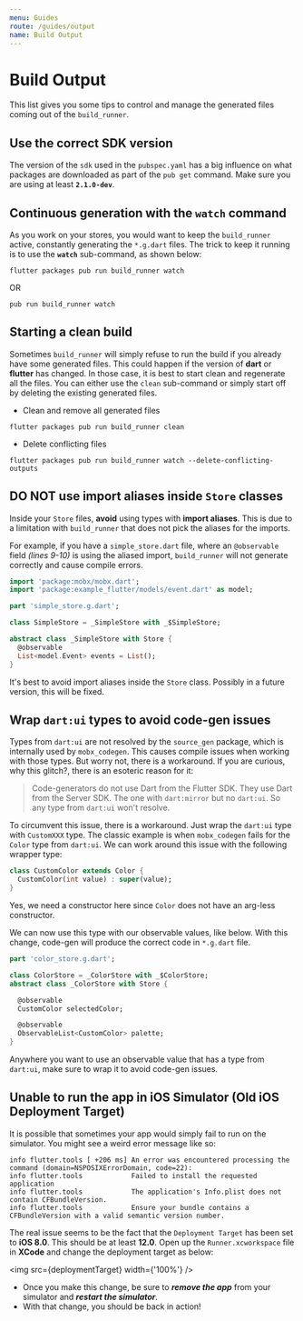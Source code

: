 ```yaml
---
menu: Guides
route: /guides/output
name: Build Output
---
```


# Build Output

This list gives you some tips to control and manage the generated files coming out of the `build_runner`.

## Use the correct SDK version

The version of the `sdk` used in the `pubspec.yaml` has a big influence on what packages are downloaded as part of the `pub get` command. Make sure you are using at least **`2.1.0-dev`**.

## Continuous generation with the `watch` command

As you work on your stores, you would want to keep the `build_runner` active, constantly generating the `*.g.dart` files. The trick to keep it running is to use the **`watch`** sub-command, as shown below:

```
flutter packages pub run build_runner watch
```

OR

```
pub run build_runner watch
```

## Starting a clean build

Sometimes `build_runner` will simply refuse to run the build if you already have some generated files. This could happen if the version of **dart** or **flutter** has changed. In those case, it is best to start clean and regenerate all the files. You can either use the `clean` sub-command or simply start off by deleting the existing generated files.

- Clean and remove all generated files

```
flutter packages pub run build_runner clean
```

- Delete conflicting files

```
flutter packages pub run build_runner watch --delete-conflicting-outputs
```

## DO NOT use import aliases inside `Store` classes

Inside your `Store` files, **avoid** using types with **import aliases**. This is due to a limitation with `build_runner` that does not pick the aliases for the imports.

For example, if you have a `simple_store.dart` file, where an `@observable` field _(lines 9-10)_ is using the aliased import, `build_runner` will not generate correctly and cause compile errors.

```dart
import 'package:mobx/mobx.dart';
import 'package:example_flutter/models/event.dart' as model;

part 'simple_store.g.dart';

class SimpleStore = _SimpleStore with _$SimpleStore;

abstract class _SimpleStore with Store {
  @observable
  List<model.Event> events = List();
}
```

It's best to avoid import aliases inside the `Store` class. Possibly in a future version, this will be fixed.

## Wrap `dart:ui` types to avoid code-gen issues

Types from `dart:ui` are not resolved by the `source_gen` package, which is internally used by `mobx_codegen`. This causes compile issues when working with those types. But worry not, there is a workaround. If you are curious, why this glitch?, there is an esoteric reason for it:

> Code-generators do not use Dart from the Flutter SDK. They use Dart from the Server SDK. The one with `dart:mirror` but no `dart:ui`. So any type from `dart:ui` won't resolve.

To circumvent this issue, there is a workaround. Just wrap the `dart:ui` type with `CustomXXX` type. The classic example is when `mobx_codegen` fails for the `Color` type from `dart:ui`. We can work around this issue with the following wrapper type:

```dart
class CustomColor extends Color {
  CustomColor(int value) : super(value);
}
```

Yes, we need a constructor here since `Color` does not have an arg-less constructor.

We can now use this type with our observable values, like below. With this change, code-gen will produce the correct code in `*.g.dart` file.

```dart
part 'color_store.g.dart';

class ColorStore = _ColorStore with _$ColorStore;
abstract class _ColorStore with Store {

  @observable
  CustomColor selectedColor;

  @observable
  ObservableList<CustomColor> palette;
}
```

Anywhere you want to use an observable value that has a type from `dart:ui`, make sure to wrap it to avoid code-gen issues.

## Unable to run the app in iOS Simulator (Old iOS Deployment Target)

It is possible that sometimes your app would simply fail to run on the simulator. You might see a weird error message like so:

```text
info flutter.tools [ +206 ms] An error was encountered processing the command (domain=NSPOSIXErrorDomain, code=22):
info flutter.tools            Failed to install the requested application
info flutter.tools            The application's Info.plist does not contain CFBundleVersion.
info flutter.tools            Ensure your bundle contains a CFBundleVersion with a valid semantic version number.
```

The real issue seems to be the fact that the `Deployment Target` has been set to **iOS 8.0**. This should be at least **12.0**. Open up the `Runner.xcworkspace` file in **XCode** and change the deployment target as below:


<img src={deploymentTarget} width={'100%'} />

- Once you make this change, be sure to _**remove the app**_ from your simulator and _**restart the simulator**_.
- With that change, you should be back in action!
